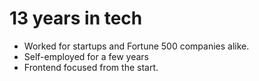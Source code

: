 
<Layout>

# 13 years in tech

- Worked for startups and Fortune 500 companies alike.
- Self-employed for a few years
- Frontend focused from the start.

</Layout>